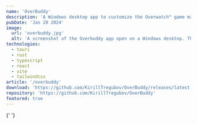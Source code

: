 ```yaml
---
name: 'OverBuddy'
description: 'A Windows desktop app to customize the Overwatch™ game main menu background.'
pubDate: 'Jan 20 2024'
image:
  url: 'overbuddy.jpg'
  alt: 'A screenshot of the Overbuddy app open on a Windows desktop. The app shows a background selector and a button to apply the selected background.'
technologies:
  - tauri
  - rust
  - typescript
  - react
  - vite
  - tailwindcss
article: '/overbuddy'
download: 'https://github.com/KirillTregubov/OverBuddy/releases/latest'
repository: 'https://github.com/KirillTregubov/OverBuddy'
featured: true
---
```



{' '}
<MDImage
  src="/assets/projects/overbuddy/owl.jpg"
  width="100%"
  height="100%"
  class="fade-in-slow w-full shadow-lg"
  borderRadius="!rounded-lg"
  downloadable
  title="Overwatch League"
  description="Overwatch League Promo"
  keywords="esports competitive zenyatta widowmaker reaper bastion cassidy tracer"
/>
<MDImage
  src="/assets/projects/overbuddy/heroes.jpg"
  width="100%"
  height="100%"
  class="fade-in-slow w-full shadow-lg"
  borderRadius="!rounded-lg"
  downloadable
  title="Heroes"
  description="2022 Alpha Test"
  keywords="mei reinhardt tracer lucio mercy"
/>
<MDImage
  src="/assets/projects/overbuddy/sojourn.jpg"
  width="100%"
  height="100%"
  class="fade-in-slow w-full shadow-lg"
  borderRadius="!rounded-lg"
  downloadable
  title="Sojourn"
  description="2022 PvP Beta"
/>
<MDImage
  src="/assets/projects/overbuddy/kiriko.jpg"
  width="100%"
  height="100%"
  class="fade-in-slow w-full shadow-lg"
  borderRadius="!rounded-lg"
  downloadable
  title="Kiriko"
  description="Kiriko Release (Season 1)"
/>
<MDImage
  src="/assets/projects/overbuddy/zero_hour.jpg"
  width="100%"
  height="100%"
  class="fade-in-slow w-full shadow-lg"
  borderRadius="!rounded-lg"
  downloadable
  title="Zero Hour"
  description="Overwatch 2 Launch"
  keywords="tracer sojourn genji mercy"
/>
<MDImage
  src="/assets/projects/overbuddy/cyber_demon_genji_green.jpg"
  width="100%"
  height="100%"
  class="fade-in-slow w-full shadow-lg"
  borderRadius="!rounded-lg"
  downloadable
  title="Cyber Demon Genji (Green)"
  description="Season 1 Mythic Skin"
/>
<MDImage
  src="/assets/projects/overbuddy/cyber_demon_genji_red.jpg"
  width="100%"
  height="100%"
  class="fade-in-slow w-full shadow-lg"
  borderRadius="!rounded-lg"
  downloadable
  title="Cyber Demon Genji (Red)"
  description="Season 1 Mythic Skin"
/>
<MDImage
  src="/assets/projects/overbuddy/cyber_demon_genji_pink.jpg"
  width="100%"
  height="100%"
  class="fade-in-slow w-full shadow-lg"
  borderRadius="!rounded-lg"
  downloadable
  title="Cyber Demon Genji (Pink)"
  description="Season 1 Mythic Skin"
/>
<MDImage
  src="/assets/projects/overbuddy/ramattra.jpg"
  width="100%"
  height="100%"
  class="fade-in-slow w-full shadow-lg"
  borderRadius="!rounded-lg"
  downloadable
  title="Ramattra"
  description="Ramattra Release (Season 2)"
/>
<MDImage
  src="/assets/projects/overbuddy/shambali_monastery.jpg"
  width="100%"
  height="100%"
  class="fade-in-slow w-full shadow-lg"
  borderRadius="!rounded-lg"
  downloadable
  title="Shambali Monastery"
  description="Shambali Monastery Release (Season 2)"
  keywords="map"
/>
<MDImage
  src="/assets/projects/overbuddy/zeus_junker_queen.jpg"
  width="100%"
  height="100%"
  class="fade-in-slow w-full shadow-lg"
  borderRadius="!rounded-lg"
  downloadable
  title="Zeus Junker Queen"
  description="Season 2 Mythic Skin"
/>
<MDImage
  src="/assets/projects/overbuddy/winter_wonderland_2022.jpg"
  width="100%"
  height="100%"
  class="fade-in-slow w-full shadow-lg"
  borderRadius="!rounded-lg"
  downloadable
  title="Festive Junkrat & Roadhog"
  description="Winter Wonderland 2022 (Season 2)"
/>
<MDImage
  src="/assets/projects/overbuddy/mei_lunar_2023.jpg"
  width="100%"
  height="100%"
  class="fade-in-slow w-full shadow-lg"
  borderRadius="!rounded-lg"
  downloadable
  title="Festive Mei"
  description="Lunar New Year 2023 (Season 2)"
/>
<MDImage
  src="/assets/projects/overbuddy/dva_lunar_2023.jpg"
  width="100%"
  height="100%"
  class="fade-in-slow w-full shadow-lg"
  borderRadius="!rounded-lg"
  downloadable
  title="Palanquin D.Va"
  description="Lunar New Year 2023 (Season 2)"
/>
<MDImage
  src="/assets/projects/overbuddy/antarctic_peninsula.jpg"
  width="100%"
  height="100%"
  class="fade-in-slow w-full shadow-lg"
  borderRadius="!rounded-lg"
  downloadable
  title="Antarctic Peninsula"
  description="Antarctic Peninsula Release (Season 3)"
  keywords="map"
/>
<MDImage
  src="/assets/projects/overbuddy/kiriko_amaterasu.jpg"
  width="100%"
  height="100%"
  class="fade-in-slow w-full shadow-lg"
  borderRadius="!rounded-lg"
  downloadable
  title="Kiriko Amaterasu"
  description="Season 3 Mythic Skin"
/>
<MDImage
  src="/assets/projects/overbuddy/kiriko_amaterasu_art.jpg"
  width="100%"
  height="100%"
  class="fade-in-slow w-full shadow-lg"
  borderRadius="!rounded-lg"
  downloadable
  title="Kiriko Amaterasu Art"
  description="Season 3 Mythic Skin"
/>
<MDImage
  src="/assets/projects/overbuddy/cupid_hanzo.jpg"
  width="100%"
  height="100%"
  class="fade-in-slow w-full shadow-lg"
  borderRadius="!rounded-lg"
  downloadable
  title="Cupid Hanzo"
  description="Ultimate Valentine 2023 (Season 3)"
  keywords="valentine's day february 14 pink"
/>
<MDImage
  src="/assets/projects/overbuddy/one_punch_man_doomfist.jpg"
  width="100%"
  height="100%"
  class="fade-in-slow w-full shadow-lg"
  borderRadius="!rounded-lg"
  downloadable
  title="Saitama Doomfist"
  description="One Punch Man Event (Season 3)"
  keywords="collaboration crossover"
/>
<MDImage
  src="/assets/projects/overbuddy/lifeweaver.jpg"
  width="100%"
  height="100%"
  class="fade-in-slow w-full shadow-lg"
  borderRadius="!rounded-lg"
  downloadable
  title="Lifeweaver"
  description="Lifeweaver Release (Season 4)"
/>
<MDImage
  src="/assets/projects/overbuddy/galactic_emperor_sigma.jpg"
  width="100%"
  height="100%"
  class="fade-in-slow w-full shadow-lg"
  borderRadius="!rounded-lg"
  downloadable
  title="Galactic Emperor Sigma"
  description="Season 4 Mythic Skin"
/>
<MDImage
  src="/assets/projects/overbuddy/starwatch_art.jpg"
  width="100%"
  height="100%"
  class="fade-in-slow w-full shadow-lg"
  borderRadius="!rounded-lg"
  downloadable
  title="Starwatch Art"
  description="Starwatch Event (Season 4)"
  keywords="sigma sojourn soldier winston mercy doomfist baptiste bastionecho lucio ashe hammond wrecking ball"
/>
<MDImage
  src="/assets/projects/overbuddy/zero_hour_owl.jpg"
  width="100%"
  height="100%"
  class="fade-in-slow w-full shadow-lg"
  borderRadius="!rounded-lg"
  downloadable
  title="Overwatch League Zero Hour"
  description="Overwatch League Promo (Season 4)"
  keywords="tracer sojourn genji mercy esports competitive"
/>
<MDImage
  src="/assets/projects/overbuddy/questwatch.jpg"
  width="100%"
  height="100%"
  class="fade-in-slow w-full shadow-lg"
  borderRadius="!rounded-lg"
  downloadable
  title="Questwatch Art"
  description="Questwatch Event (Season 5)"
  keywords="orisa reinhardt brigitte lifeweaver lucio zenyatta genji"
/>
<MDImage
  src="/assets/projects/overbuddy/summer_games_2023.jpg"
  width="100%"
  height="100%"
  class="fade-in-slow w-full shadow-lg"
  borderRadius="!rounded-lg"
  downloadable
  title="Tropical Doomfist"
  description="Summer Games 2023 (Season 5)"
  keywords="beach"
/>
<MDImage
  src="/assets/projects/overbuddy/illari.jpg"
  width="100%"
  height="100%"
  class="fade-in-slow w-full shadow-lg"
  borderRadius="!rounded-lg"
  downloadable
  title="Illari"
  description="Illari Release (Season 6)"
/>
<MDImage
  src="/assets/projects/overbuddy/ana_a_7000_wargod.jpg"
  width="100%"
  height="100%"
  class="fade-in-slow w-full shadow-lg"
  borderRadius="!rounded-lg"
  downloadable
  title="A-7000 Wargod Ana"
  description="Season 6 Mythic Skin"
/>
<MDImage
  src="/assets/projects/overbuddy/gothenburg_mothership.jpg"
  width="100%"
  height="100%"
  class="fade-in-slow w-full shadow-lg"
  borderRadius="!rounded-lg"
  downloadable
  title="Gothenburg Mothership"
  description="Invasion PvE Event (Season 6)"
  keywords="map"
/>
<MDImage
  src="/assets/projects/overbuddy/onryo_hanzo.jpg"
  width="100%"
  height="100%"
  class="fade-in-slow w-full shadow-lg"
  borderRadius="!rounded-lg"
  downloadable
  title="Onryo Hanzo"
  description="Season 7 Mythic Skin"
/>
<MDImage
  src="/assets/projects/overbuddy/onryo_hanzo_art.jpg"
  width="100%"
  height="100%"
  class="fade-in-slow w-full shadow-lg"
  borderRadius="!rounded-lg"
  downloadable
  title="Onryo Hanzo Art"
  description="Season 7 Mythic Skin"
/>
<MDImage
  src="/assets/projects/overbuddy/lilith_moira.jpg"
  width="100%"
  height="100%"
  class="fade-in-slow w-full shadow-lg"
  borderRadius="!rounded-lg"
  downloadable
  title="Lilith Moira"
  description="Halloween Terror 2023 (Season 7)"
/>
<MDImage
  src="/assets/projects/overbuddy/overwatch_world_cup.jpg"
  width="100%"
  height="100%"
  class="fade-in-slow w-full shadow-lg"
  borderRadius="!rounded-lg"
  downloadable
  title="Overwatch World Cup"
  description="Overwatch World Cup 2023 (Season 7)"
  keywords="esports competitive"
/>
<MDImage
  src="/assets/projects/overbuddy/le_sserafim_collab.jpg"
  width="100%"
  height="100%"
  class="fade-in-slow w-full shadow-lg"
  borderRadius="!rounded-lg"
  downloadable
  title="LE SSERAFIM Art"
  description="LE SSERAFIM Event (Season 7)"
  keywords="k-pop korean pop collaboration crossover"
/>
<MDImage
  src="/assets/projects/overbuddy/mauga.jpg"
  width="100%"
  height="100%"
  class="fade-in-slow w-full shadow-lg"
  borderRadius="!rounded-lg"
  downloadable
  title="Mauga"
  description="Mauga Release (Season 8)"
/>
<MDImage
  src="/assets/projects/overbuddy/grand_beast_orisa.jpg"
  width="100%"
  height="100%"
  class="fade-in-slow w-full shadow-lg"
  borderRadius="!rounded-lg"
  downloadable
  title="Grand Beast Orisa"
  description="Season 8 Mythic Skin"
/>
<MDImage
  src="/assets/projects/overbuddy/winter_wonderland_2023.jpg"
  width="100%"
  height="100%"
  class="fade-in-slow w-full shadow-lg"
  borderRadius="!rounded-lg"
  downloadable
  title="Festive Mercy B.O.B. and Genji Art"
  description="Winter Wonderland 2023 (Season 8)"
  keywords="christmas holidays"
/>
<MDImage
  src="/assets/projects/overbuddy/ancient_caller_moira.jpg"
  width="100%"
  height="100%"
  class="fade-in-slow w-full shadow-lg"
  borderRadius="!rounded-lg"
  downloadable
  title="Ancient Caller Moira Art"
  description="Season 9 Mythic Skin"
  keywords="halloween"
/>
<MDImage
  src="/assets/projects/overbuddy/cowboy_bebop.jpg"
  width="100%"
  height="100%"
  class="fade-in-slow w-full shadow-lg"
  borderRadius="!rounded-lg"
  downloadable
  title="Cowboy Bebop Art"
  description="Cowboy Bebop Event (Season 9)"
  keywords="collaboration crossover"
/>
<MDImage
  src="/assets/projects/overbuddy/venture.jpg"
  width="100%"
  height="100%"
  class="fade-in-slow w-full shadow-lg"
  borderRadius="!rounded-lg"
  downloadable
  title="Venture Art"
  description="Venture Release (Season 10)"
/>
<MDImage
  src="/assets/projects/overbuddy/mirrorwatch.jpg"
  width="100%"
  height="100%"
  class="fade-in-slow w-full shadow-lg"
  borderRadius="!rounded-lg"
  downloadable
  title="Mirrorwatch"
  description="Mirrorwatch Event (Season 10)"
  keywords="doomfist mercy"
/>
<MDImage
  src="/assets/projects/overbuddy/mirrorwatch_art.jpg"
  width="100%"
  height="100%"
  class="fade-in-slow w-full shadow-lg"
  borderRadius="!rounded-lg"
  downloadable
  title="Mirrorwatch Art"
  description="Mirrorwatch Event (Season 10)"
  keywords="reinhardt mercy ana sombra doomfist widowmaker"
/>
<MDImage
  src="/assets/projects/overbuddy/porsche.jpg"
  width="100%"
  height="100%"
  class="fade-in-slow w-full shadow-lg"
  borderRadius="!rounded-lg"
  downloadable
  title="Porsche D.Va Art"
  description="Porsche Event (Season 10)"
  keywords="collaboration crossover car"
/>
<MDImage
  src="/assets/projects/overbuddy/calamity_empress_ashe.jpg"
  width="100%"
  height="100%"
  class="fade-in-slow w-full shadow-lg"
  borderRadius="!rounded-lg"
  downloadable
  title="Calamity Empress Ashe Art"
  description="Season 11 Mythic Skin"
  keywords="B.O.B. roadhog cassidy genji"
/>
<MDImage
  src="/assets/projects/overbuddy/rose_gold_mercy.jpg"
  width="100%"
  height="100%"
  class="fade-in-slow w-full shadow-lg"
  borderRadius="!rounded-lg"
  downloadable
  title="Rose Gold Mercy"
  description="Breast Cancer Charity Event (Season 11)"
  keywords="pink mercy"
/>
<MDImage
  src="/assets/projects/overbuddy/transformers.jpg"
  width="100%"
  height="100%"
  class="fade-in-slow w-full shadow-lg"
  borderRadius="!rounded-lg"
  downloadable
  title="Optimus Prime Reinhardt"
  description="Transformers Event (Season 11)"
  keywords="collaboration crossover movies"
/>
<MDImage
  src="/assets/projects/overbuddy/summer_games_2024.jpg"
  width="100%"
  height="100%"
  class="fade-in-slow w-full shadow-lg"
  borderRadius="!rounded-lg"
  downloadable
  title="Lifeguard Lifeweaver & Kiriko"
  description="Summer Games 2024 (Season 11)"
  keywords="beach"
/>
<MDImage
  src="/assets/projects/overbuddy/reinhardt_bound_demon_mythic.jpg"
  width="100%"
  height="100%"
  class="fade-in-slow w-full shadow-lg"
  borderRadius="!rounded-lg"
  downloadable
  title="Reinhardt Bound Demon"
  description="Reinhardt Mythic Weapon (Season 11)"
/>
<MDImage
  src="/assets/projects/overbuddy/juno.jpg"
  width="100%"
  height="100%"
  class="fade-in-slow w-full shadow-lg"
  borderRadius="!rounded-lg"
  downloadable
  title="Juno Art"
  description="Juno Release (Season 12)"
  keywords="mars"
/>
<MDImage
  src="/assets/projects/overbuddy/anubis_reaper.jpg"
  width="100%"
  height="100%"
  class="fade-in-slow w-full shadow-lg"
  borderRadius="!rounded-lg"
  downloadable
  title="Anubis Reaper Art"
  description="Season 12 Mythic Skin"
  keywords="illari doomfist echo egypt"
/>
